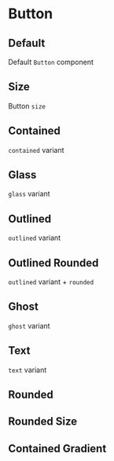 

<Meta title="Input/Button" component={Button} />

# Button

<Description component={Button} />
<ArgsTable of={Button} />

## Default

Default `Button` component

<Canvas withToolbar>
  <Story name="Default" story={stories.Default} />
</Canvas>

## Size

Button `size`

<Canvas withToolbar>
  <Story name="Size" story={stories.SizeVariant} />
</Canvas>

## Contained

`contained` variant

<Canvas withToolbar>
  <Story name="Contained Variant" story={stories.ContainedVariant} />
</Canvas>

## Glass

`glass` variant

<Canvas withToolbar>
  <Story name="Glass Variant" story={stories.GlassVariant} />
</Canvas>

## Outlined

`outlined` variant

<Canvas withToolbar>
  <Story name="Outlined Variant" story={stories.OutlinedVariant} />
</Canvas>

## Outlined Rounded

`outlined` variant + `rounded`

<Canvas withToolbar>
  <Story name="Outlined Rounded Variant" story={stories.OutlinedRoundedVariant} />
</Canvas>

## Ghost

`ghost` variant

<Canvas withToolbar>
  <Story name="Ghost Variant" story={stories.GhostVariant} />
</Canvas>

## Text

`text` variant

<Canvas withToolbar>
  <Story name="Text Variant" story={stories.TextVariant} />
</Canvas>

## Rounded

<Canvas withToolbar>
  <Story name="Rounded" story={stories.RoundedVariant} />
</Canvas>

## Rounded Size

<Canvas withToolbar>
  <Story name="Rounded Size" story={stories.RoundedSize} />
</Canvas>

## Contained Gradient

<Canvas withToolbar>
  <Story name="Contained Gradient" story={stories.ContainedGradientVariant} />
</Canvas>
